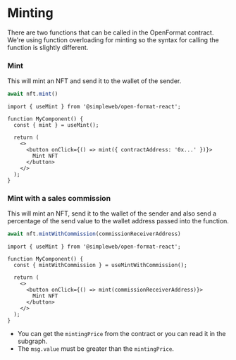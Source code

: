 
# Minting

There are two functions that can be called in the OpenFormat contract. We're using function overloading for minting so the syntax for calling the function is slightly different.

### Mint

This will mint an NFT and send it to the wallet of the sender.

<Tabs groupId="sdk">
<TabItem value="js" label="JavaScript">

```ts
await nft.mint()
```

</TabItem>
<TabItem value="react" label="React">

```tsx
import { useMint } from '@simpleweb/open-format-react';

function MyComponent() {
  const { mint } = useMint();

  return (
    <>
      <button onClick={() => mint({ contractAddress: '0x...' })}>
        Mint NFT
      </button>
    </>
  );
}
```

</TabItem>
</Tabs>

### Mint with a sales commission

This will mint an NFT, send it to the wallet of the sender and also send a percentage of the send value to the wallet address passed into the function.

<Tabs groupId="sdk">
<TabItem value="js" label="JavaScript">

```ts
await nft.mintWithCommission(commissionReceiverAddress)
```

</TabItem>
<TabItem value="react" label="React">

```tsx
import { useMint } from '@simpleweb/open-format-react';

function MyComponent() {
  const { mintWithCommission } = useMintWithCommission();

  return (
    <>
      <button onClick={() => mint(commissionReceiverAddress)}>
        Mint NFT
      </button>
    </>
  );
}
```

</TabItem>
</Tabs>

* You can get the `mintingPrice` from the contract or you can read it in the subgraph.
* The `msg.value` must be greater than the `mintingPrice`.
